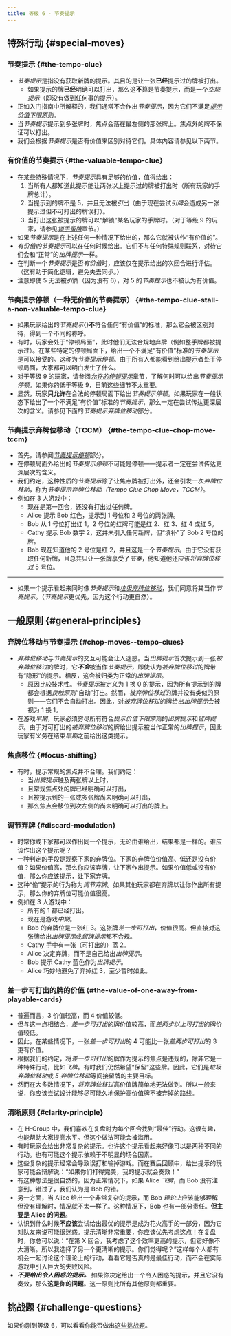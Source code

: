 ```yaml
---
title: 等级 6 - 节奏提示
---
```



## 特殊行动 \{#special-moves\}

### 节奏提示 \{#the-tempo-clue\}

- *节奏提示*是指没有获取新牌的提示。其目的是让一张**已经**提示过的牌被打出。
  - 如果提示的牌**已经**明确可以打出，那么这**不**算是节奏提示，而是一个*空烧提示*（即没有做到任何事的提示）。
- 正如入门指南中所解释的，我们通常不会作出*节奏提示*，因为它们不满足[_提示价值下限原则_](beginner/minimum-clue-value-principle)。
- 当*节奏提示*提示到多张牌时，焦点会落在最左侧的那张牌上。焦点外的牌不保证可以打出。
- 我们会根据*节奏提示*是否有价值来区别对待它们。具体内容请参见以下两节。

### 有价值的节奏提示 \{#the-valuable-tempo-clue\}

- 在某些特殊情况下，*节奏提示*具有足够的价值，值得给出：
  1. 当所有人都知道此提示能让两张以上提示过的牌被打出时（所有玩家的手牌总计）。
  1. 当提示到的牌不是 5，并且无法被*引*出（由于现在尝试*引牌*会造成另一张提示过但不可打出的牌误打）。
  1. 当打出这张被提示的牌可以“解锁”某名玩家的手牌时。（对于等级 9 的玩家，请参见[_锁手留牌_](level-9.mdx#the-locked-hand-save-lhs)章节。）
- 如果*节奏提示*是在上述任何一种情况下给出的，那么它就被认作“有价值的”。
- *有价值的节奏提示*可以在任何时候给出。它们不与任何特殊规则联系，对待它们会和“正常”的*出牌提示*一样。
- 在判断一个*节奏提示*是否*有价值*时，应该仅在提示给出的次回合进行评估。（这有助于简化逻辑，避免失去同步。）
- 注意即使 5 无法被*引*牌（因为没有 6），对 5 的*节奏提示*也不被认为有价值。

### 节奏提示停顿（一种无价值的节奏提示） \{#the-tempo-clue-stall-a-non-valuable-tempo-clue\}

- 如果玩家给出的*节奏提示*{}**不**符合任何“有价值”的标准，那么它会被区别对待，得到一个不同的称呼。
- 有时，玩家会处于“停顿局面”，此时他们无法合规地弃牌（例如整手牌都被提示过）。在某些特定的停顿局面下，给出一个不满足“有价值”标准的*节奏提示*是可以接受的。这称为*节奏提示停顿*。由于所有人都能看到给出提示者处于停顿局面，大家都可以明白发生了什么。
- 对于等级 9 的玩家，请参阅[_允许的停顿提示_](level-9.mdx#allowable-stall-clues-stall-table)章节，了解何时可以给出*节奏提示停顿*。如果你的低于等级 9，目前这些细节不太重要。
- 显然，玩家**只允许**在合法的停顿局面下给出*节奏提示停顿*。如果玩家在一般状态下给出了一个不满足“有价值”标准的*节奏提示*，那么一定在尝试传达更深层次的含义。请参见下面的*节奏提示弃牌位移动*部分。

### 节奏提示弃牌位移动（TCCM） \{#the-tempo-clue-chop-move-tccm\}

- 首先，请参阅[_节奏提示停顿_](#the-tempo-clue-stall-a-non-valuable-tempo-clue)部分。
- 在停顿局面外给出的*节奏提示停顿*不可能是停顿——提示者一定在尝试传达更深层次的含义。
- 我们约定，这种性质的*节奏提示*除了让焦点牌被打出外，还会引发一次*弃牌位移动*，称为*节奏提示弃牌位移动（Tempo Clue Chop Move，TCCM）*。
- 例如在 3 人游戏中：
  - 现在是第一回合，还没有打出过任何牌。
  - Alice 提示 Bob 红色，提示到 1 号位和 2 号位的两张牌。
  - Bob 从 1 号位打出红 1。2 号位的红牌可能是红 2、红 3、红 4 或红 5。
  - Cathy 提示 Bob 数字 2，这并未引入任何新牌，但“填补”了 Bob 2 号位的牌。
  - Bob 现在知道他的 2 号位是红 2，并且这是一个*节奏提示*。由于它没有获取任何新牌，且总共只让一张牌享受了*节奏*，他知道他还应该*将弃牌位移过* 5 号位。

<TempoClueChopMovePart1 />

<hr />

<TempoClueChopMovePart2 />

- 如果一个提示看起来同时像*节奏提示*和[_垃圾弃牌位移动_](level-4.mdx#the-trash-chop-move-tcm)，我们同意将其当作*节奏提示*。（*节奏提示*更优先，因为这个行动更自然）。

## 一般原则 \{#general-principles\}

### 弃牌位移动与节奏提示 \{#chop-moves--tempo-clues\}

- *弃牌位移动*与*节奏提示*的交互可能会让人迷惑。当*出牌提示*首次提示到一张*被弃牌位移过*的牌时，它<Em>**不会**</Em>被当作*节奏提示*，即使认为*被弃牌位移过*的牌带有“隐形”的提示。相反，这会被归类为正常的*出牌提示*。
  - 原因比较技术性。*节奏提示*被定义为 1 换 0 的提示，因为所有提示到的牌都会根据*良触原则*“自动”打出。然而，*被弃牌位移过*的牌并没有类似的原则——它们不会自动打出。因此，对*被弃牌位移过*的牌给出*出牌提示*会被视为 1 换 1。
- 在游戏*早期*，玩家必须穷尽所有符合*提示价值下限原则*的*出牌提示*和*留牌提示*。由于对可打出的*被弃牌位移过*的牌给出提示被当作正常的*出牌提示*，因此玩家有义务在结束*早期*之前给出这类提示。

### 焦点移位 \{#focus-shifting\}

- 有时，提示常规的焦点并不合理。我们约定：
  - 当*出牌提示*触及两张牌以上时，
  - 且常规焦点处的牌已经明确可以打出，
  - 且被提示到的一张或多张牌尚未明确可以打出，
  - 那么焦点会移位到次左侧的尚未明确可以打出的牌上。

### 调节弃牌 \{#discard-modulation\}

- 时常你或下家都可以作出同一个提示，无论由谁给出，结果都是一样的。谁应该作出这个提示呢？
- 一种判定的手段是观察下家的弃牌位。下家的弃牌位价值高、低还是没有价值？如果价值高，那么你应该弃牌，让下家作出提示。如果价值低或没有价值，那么你应该提示，让下家弃牌。
- 这种“偷”提示的行为称为*调节弃牌*。如果其他玩家都在弃牌以让你作出所有提示，那么你的弃牌位可能价值很高。
- 例如在 3 人游戏中：
  - 所有的 1 都已经打出。
  - 现在是游戏*中期*。
  - Bob 的弃牌位是一张红 3。这张牌*差一步可打出*，价值很高。但直接对这张牌给出*出牌提示*或*留牌提示*都不合规。
  - Cathy 手中有一张（可打出的）蓝 2。
  - Alice 决定弃牌，而不是自己给出*出牌提示*。
  - Bob 提示 Cathy 蓝色作为*出牌提示*。
  - Alice 巧妙地避免了弃掉红 3，至少暂时如此。

<DiscardModulation />

### 差一步可打出的牌的价值 \{#the-value-of-one-away-from-playable-cards\}

- 普遍而言，3 价值较高，而 4 价值较低。
- 但与这一点相结合，*差一步可打出*的牌价值较高，而*差两步以上可打出*的牌价值较低。
- 因此，在某些情况下，一张*差一步可打出*的 4 可能比一张*差两步可打出*的 3 更有价值。
- 根据我们的约定，将*差一步可打出*的牌作为提示的焦点是违规的，除非它是一种特殊行动，比如*飞牌*。有时我们仍然希望“保留”这些牌。因此，它们是*垃圾弃牌位移动*或 *5 弃牌位移动*等间接留牌的主要目标。
- 然而在大多数情况下，*将弃牌位移过*高价值牌简单地无法做到。所以一般来说，你应该尝试设计能够尽可能久地保护高价值牌不被弃掉的路线。

### 清晰原则 \{#clarity-principle\}

- 在 H-Group 中，我们喜欢在复盘时为每个回合找到“最佳”行动。这很有趣，也能帮助大家提高水平。但这个做法可能会被滥用。
- 有时玩家会给出非常复杂的提示。也许这个提示看起来好像可以是两种不同的行动。也有可能这个提示依赖于不明显的场合因素。
- 这些复杂的提示经常会导致误打和输掉游戏。而在赛后回顾中，给出提示的玩家可能会辩解说：“如果你们打得完美，我的提示就会奏效！”
- 有这种想法是很自然的，因为正常情况下，如果 Alice _飞牌_，而 Bob 没有注意到，错过了，我们认为是 Bob 的错。
- 另一方面，当 Alice 给出一个非常复杂的提示，而 Bob *理论上*应该能够理解但没有理解时，情况就不太一样了。这种情况下，Bob 也有一部分责任。**但主要是 Alice 的问题**。
- 认识到什么时候**不应该**尝试给出最优的提示是成为花火高手的一部分，因为它对队友来说可能很迷惑。提示清晰非常重要，你应该优先考虑这点！在复盘时，你总可以说：“在第 X 回合，我考虑了这个效率更高的提示，但它好像不太清晰。所以我选择了另一个更清晰的提示。你们觉得呢？”这样每个人都有机会一起讨论这个理论上的行动，看看它是否真的是最佳行动，而不会在实际游戏中引入巨大的失败风险。
- <Em>**不要给出令人困惑的提示。**</Em>
  如果你决定给出一个令人困惑的提示，并且它没有奏效，那么**这是你的问题**。这一原则比所有其他原则都重要。

## 挑战题 \{#challenge-questions\}

如果你刚到等级 6，可以看看你能否做出[这些挑战题](challenge-questions/level-6.mdx)。
